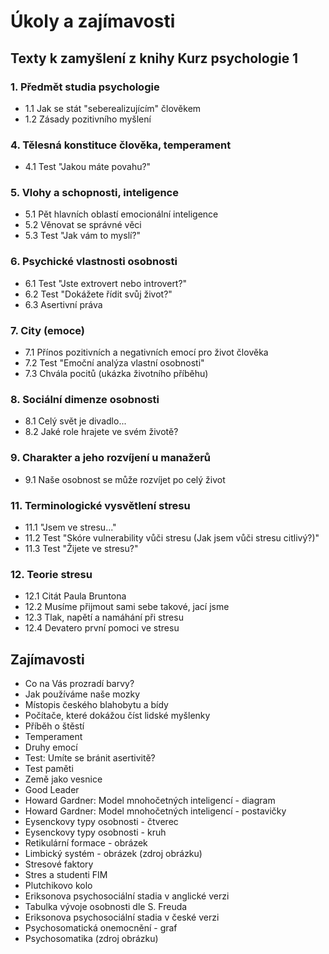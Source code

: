 
# Úkoly a zajímavosti

## Texty k zamyšlení z knihy Kurz psychologie 1

### 1. Předmět studia psychologie

- <Link href="/psy1/ukoly/1.1">1.1 Jak se stát "seberealizujícím" člověkem</Link>
- <Link href="/psy1/ukoly/1.2">1.2 Zásady pozitivního myšlení</Link>

### 4. Tělesná konstituce člověka, temperament

- <Link href="/psy1/ukoly/4.1">4.1 Test "Jakou máte povahu?"</Link>

### 5. Vlohy a schopnosti, inteligence

- <Link href="/psy1/ukoly/5.1">5.1 Pět hlavních oblastí emocionální inteligence</Link>
- <Link href="/psy1/ukoly/5.2">5.2 Věnovat se správné věci</Link>
- <Link href="/psy1/ukoly/5.3">5.3 Test "Jak vám to myslí?"</Link>

### 6. Psychické vlastnosti osobnosti

- <Link href="/psy1/ukoly/6.1">6.1 Test "Jste extrovert nebo introvert?"</Link>
- <Link href="/psy1/ukoly/6.2">6.2 Test "Dokážete řídit svůj život?"</Link>
- <Link href="/psy1/ukoly/6.3">6.3 Asertivní práva</Link>

### 7. City (emoce)

- <Link href="/psy1/ukoly/7.1">7.1 Přínos pozitivních a negativních emocí pro život člověka</Link>
- <Link href="/psy1/ukoly/7.2">7.2 Test "Emoční analýza vlastní osobnosti"</Link>
- <Link href="/psy1/ukoly/7.3">7.3 Chvála pocitů (ukázka životního příběhu)</Link>

### 8. Sociální dimenze osobnosti

- <Link href="/psy1/ukoly/8.1">8.1 Celý svět je divadlo...</Link>
- <Link href="/psy1/ukoly/8.2">8.2 Jaké role hrajete ve svém životě?</Link>

### 9. Charakter a jeho rozvíjení u manažerů

- <Link href="/psy1/ukoly/9.1">9.1 Naše osobnost se může rozvíjet po celý život</Link>

### 11. Terminologické vysvětlení stresu

- <Link href="/psy1/ukoly/11.1">11.1 "Jsem ve stresu..."</Link>
- <Link href="/psy1/ukoly/11.2">11.2 Test "Skóre vulnerability vůči stresu (Jak jsem vůči stresu citlivý?)"</Link>
- <Link href="/psy1/ukoly/11.3">11.3 Test "Žijete ve stresu?"</Link>

### 12. Teorie stresu

- <Link href="/psy1/ukoly/12.1">12.1 Citát Paula Bruntona</Link>
- <Link href="/psy1/ukoly/12.2">12.2 Musíme přijmout sami sebe takové, jací jsme</Link>
- <Link href="/psy1/ukoly/12.3">12.3 Tlak, napětí a namáhání při stresu</Link>
- <Link href="/psy1/ukoly/12.4">12.4 Devatero první pomoci ve stresu</Link>

## Zajímavosti

- <Link href="/doc/barvy.pdf" file>
    Co na Vás prozradí barvy?
  </Link>
- <Link href="/doc/mozky.pdf" file>
    Jak používáme naše mozky
  </Link>
- <Link href="/doc/kde_se_zije_nejlip.pdf" file>
    Místopis českého blahobytu a bídy
  </Link>
- <Link href="/doc/pocitace_myslenky.pdf" file>
    Počítače, které dokážou číst lidské myšlenky
  </Link>
- <Link href="/doc/pribeh_o_stesti.pdf" file>
    Příběh o štěstí
  </Link>
- <Link href="/doc/temperament.pdf" file>
    Temperament
  </Link>
- <Link href="/doc/druhy_emoci.pdf" file>
    Druhy emocí
  </Link>
- <Link href="/doc/test_asertivita.pdf" file>
    Test: Umíte se bránit asertivitě?
  </Link>
- <Link href="/doc/test_pameti.pdf" file>
    Test paměti
  </Link>
- <Link href="/doc/zeme_jako_vesnice.pdf" file>
    Země jako vesnice
  </Link>
- <Link href="/img/goodleader.jpg" file>
    Good Leader
  </Link>
- <Link href="/img/diagram.png" file>
    Howard Gardner: Model mnohočetných inteligencí - diagram
  </Link>
- <Link href="/img/postavicky.png" file>
    Howard Gardner: Model mnohočetných inteligencí - postavičky
  </Link>
- <Link href="/img/eysenck.jpg" file>
    Eysenckovy typy osobnosti - čtverec
  </Link>
- <Link href="/img/eysenckkruh.png" file>
    Eysenckovy typy osobnosti - kruh
  </Link>
- <Link href="/img/retikularniFormace.jpg" file>
    Retikulární formace - obrázek
  </Link>
- <Link href="/img/b-limcz.png" file>Limbický systém - obrázek</Link> (<Link href="https://www.kurzy-leceni.cz/cs/blog/jak-zklidnit-svuj-emocni-mozek-.alej">zdroj obrázku</Link>)
- <Link href="/doc/stresove_faktory.pdf" file>
    Stresové faktory
  </Link>
- <Link href="https://www.youtube.com/watch?v=MaoLp38O25k&feature=youtu.be">Stres a studenti FIM</Link>
- <Link href="https://upload.wikimedia.org/wikipedia/commons/c/ce/Plutchik-wheel.svg">Plutchikovo kolo</Link>
- <Link href="/doc/EriksonovaPsychoSocStadia.png" file>
    Eriksonova psychosociální stadia v anglické verzi
  </Link>
- <Link href="/doc/freudTabulka.jpeg" file>
    Tabulka vývoje osobnosti dle S. Freuda
  </Link>
- <Link href="/doc/VyvojoveStupnePsychiky.png" file>
    Eriksonova psychosociální stadia v české verzi
  </Link>
- <Link href="/img/graf_psychosomatickaonemocneni.png" file>
    Psychosomatická onemocnění - graf
  </Link>
- <Link href="/img/psy1_psychosomatika.png" file>Psychosomatika</Link> (<Link href="https://danielpetlak.cz/o-projektu/psychosomatika/">zdroj obrázku</Link>)

